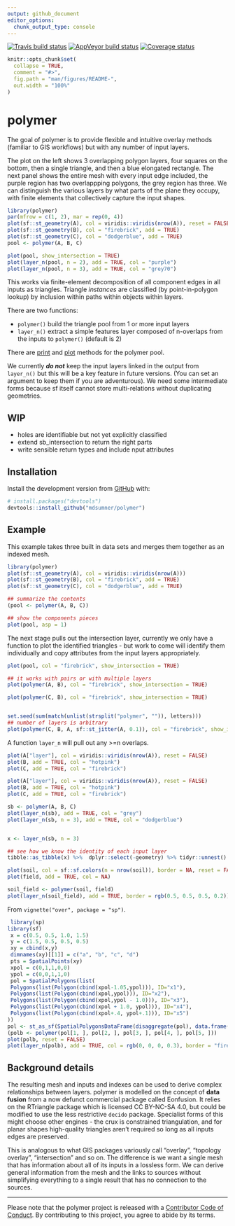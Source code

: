 ```yaml
---
output: github_document
editor_options: 
  chunk_output_type: console
---
```


<!-- README.md is generated from README.Rmd. Please edit that file -->

[![Travis build status](https://travis-ci.org/mdsumner/polymer.svg?branch=master)](https://travis-ci.org/mdsumner/polymer) [![AppVeyor build status](https://ci.appveyor.com/api/projects/status/github/mdsumner/polymer?branch=master&svg=true)](https://ci.appveyor.com/project/mdsumner/polymer) [![Coverage status](https://codecov.io/gh/mdsumner/polymer/branch/master/graph/badge.svg)](https://codecov.io/github/mdsumner/polymer?branch=master)


```r
knitr::opts_chunk$set(
  collapse = TRUE,
  comment = "#>",
  fig.path = "man/figures/README-",
  out.width = "100%"
)
```

# polymer

The goal of polymer is to provide flexible and intuitive overlay methods
(familiar to GIS workflows) but with any number of input layers.

The plot on the left shows 3 overlapping polygon layers, four squares on the
bottom, then a single triangle, and then a blue elongated rectangle. The next
panel shows the entire mesh with every input edge included, the purple region
has two overlappping polygons, the grey region has three. We can distinguish the
various layers by what parts of the plane they occupy, with finite elements that
collectively capture the input shapes.

```r
library(polymer)
par(mfrow = c(1, 2), mar = rep(0, 4))
plot(sf::st_geometry(A), col = viridis::viridis(nrow(A)), reset = FALSE)
plot(sf::st_geometry(B), col = "firebrick", add = TRUE)
plot(sf::st_geometry(C), col = "dodgerblue", add = TRUE)
pool <- polymer(A, B, C)

plot(pool, show_intersection = TRUE)
plot(layer_n(pool, n = 2), add = TRUE, col = "purple")
plot(layer_n(pool, n = 3), add = TRUE, col = "grey70")
```

This works via finite-element decomposition of all component edges in all inputs
as triangles. Triangle *instances* are classified (by point-in-polygon lookup)
by inclusion within paths within objects within layers.

There are two functions: 

* `polymer()` build the triangle pool from 1 or more input layers
* `layer_n()` extract a simple features layer composed of n-overlaps from the inputs to `polymer()` (default is 2)

There are [print](https://mdsumner.github.io/polymer/reference/print.polymer.html) and [plot](https://mdsumner.github.io/polymer/reference/plot.polymer.html]) methods for the polymer pool. 

We currently ***do not*** keep the input layers linked in the output from `layer_n()` but this will be a key feature in future versions. (You can set an argument to keep them if you are adventurous). We need some intermediate forms because sf itself cannot store multi-relations without duplicating geometries.  

## WIP

* holes are identifiable but not yet explicitly classified
* extend sb_intersection to return the right parts
* write sensible return types and include nput attributes



## Installation

Install the development version from [GitHub](https://github.com/) with:

``` r
# install.packages("devtools")
devtools::install_github("mdsumner/polymer")
```

## Example

This example takes three built in data sets and merges them together as an indexed mesh. 

```r
library(polymer)
plot(sf::st_geometry(A), col = viridis::viridis(nrow(A)))
plot(sf::st_geometry(B), col = "firebrick", add = TRUE)
plot(sf::st_geometry(C), col = "dodgerblue", add = TRUE)

## summarize the contents
(pool <- polymer(A, B, C))

## show the components pieces
plot(pool, asp = 1)
```

The next stage pulls out the intersection layer, currently we only have a function
to plot the identified triangles - but work to come will identify them individually and copy attributes from the input layers appropriately. 

```r
plot(pool, col = "firebrick", show_intersection = TRUE)

## it works with pairs or with multiple layers
plot(polymer(A, B), col = "firebrick", show_intersection = TRUE)

plot(polymer(C, B), col = "firebrick", show_intersection = TRUE)


set.seed(sum(match(unlist(strsplit("polymer", "")), letters)))
## number of layers is arbitrary
plot(polymer(C, B, A, sf::st_jitter(A, 0.1)), col = "firebrick", show_intersection = TRUE)


```


A function `layer_n` will pull out any >=n overlaps. 

```r

plot(A["layer"], col = viridis::viridis(nrow(A)), reset = FALSE)
plot(B, add = TRUE, col = "hotpink")
plot(C, add = TRUE, col = "firebrick")
```
```r
plot(A["layer"], col = viridis::viridis(nrow(A)), reset = FALSE)
plot(B, add = TRUE, col = "hotpink")
plot(C, add = TRUE, col = "firebrick")

sb <- polymer(A, B, C)
plot(layer_n(sb), add = TRUE, col = "grey")
plot(layer_n(sb, n = 3), add = TRUE, col = "dodgerblue")


x <- layer_n(sb, n = 3)

## see how we know the identity of each input layer
tibble::as_tibble(x) %>%  dplyr::select(-geometry) %>% tidyr::unnest()
```

```r
plot(soil, col = sf::sf.colors(n = nrow(soil)), border = NA, reset = FALSE)
plot(field, add = TRUE, col = NA)

soil_field <- polymer(soil, field)
plot(layer_n(soil_field), add = TRUE, border = rgb(0.5, 0.5, 0.5, 0.2))
```


From `vignette("over", package = "sp")`. 

```r
 library(sp)
library(sf)
 x = c(0.5, 0.5, 1.0, 1.5)
 y = c(1.5, 0.5, 0.5, 0.5)
 xy = cbind(x,y)
 dimnames(xy)[[1]] = c("a", "b", "c", "d")
 pts = SpatialPoints(xy)
 xpol = c(0,1,1,0,0)
 ypol = c(0,0,1,1,0)
 pol = SpatialPolygons(list(
 Polygons(list(Polygon(cbind(xpol-1.05,ypol))), ID="x1"),
 Polygons(list(Polygon(cbind(xpol,ypol))), ID="x2"),
 Polygons(list(Polygon(cbind(xpol,ypol - 1.0))), ID="x3"),
 Polygons(list(Polygon(cbind(xpol + 1.0, ypol))), ID="x4"),
 Polygons(list(Polygon(cbind(xpol+.4, ypol+.1))), ID="x5")
))
pol <- st_as_sf(SpatialPolygonsDataFrame(disaggregate(pol), data.frame(a = 1:5)))
(polb <- polymer(pol[1, ], pol[2, ], pol[3, ], pol[4, ], pol[5, ]))
plot(polb, reset = FALSE)
plot(layer_n(polb), add = TRUE, col = rgb(0, 0, 0, 0.3), border = "firebrick", lwd = 2)
```

## Background details 

The resulting mesh and inputs and indexes can be used to derive complex
relationships between layers. polymer is modelled on the concept of **data
fusion** from a now defunct commercial package called Eonfusion. It relies on
the RTriangle package which is licensed CC BY-NC-SA 4.0, but could be modified
to use the less restrictive `decido` package. Specialist forms of this might
choose other engines - the crux is constrained triangulation, and for planar shapes high-quality triangles aren't required so long as all inputs edges are preserved. 

This is analogous to what GIS packages variously call "overlay", "topology
overlay", "intersection" and so on. The difference is we want a single mesh that
has information about all of its inputs in a lossless form. We can derive
general information from the mesh and the links to sources without simplifying
everything to a single result that has no connection to the sources.


---

Please note that the polymer project is released with a [Contributor Code of Conduct](https://contributor-covenant.org/version/1/0/0/CODE_OF_CONDUCT.html). By contributing to this project, you agree to abide by its terms.
